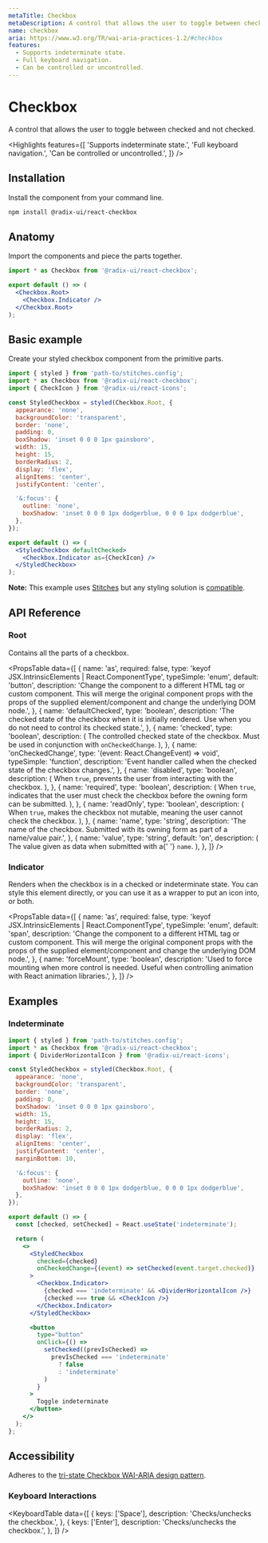 ```yaml
---
metaTitle: Checkbox
metaDescription: A control that allows the user to toggle between checked and not checked.
name: checkbox
aria: https://www.w3.org/TR/wai-aria-practices-1.2/#checkbox
features:
  - Supports indeterminate state.
  - Full keyboard navigation.
  - Can be controlled or uncontrolled.
---
```


# Checkbox

<Description>
  A control that allows the user to toggle between checked and not
  checked.
</Description>

<Highlights
  features={[
    'Supports indeterminate state.',
    'Full keyboard navigation.',
    'Can be controlled or uncontrolled.',
  ]}
/>

## Installation

Install the component from your command line.

```bash
npm install @radix-ui/react-checkbox
```

## Anatomy

Import the components and piece the parts together.

```jsx
import * as Checkbox from '@radix-ui/react-checkbox';

export default () => (
  <Checkbox.Root>
    <Checkbox.Indicator />
  </Checkbox.Root>
);
```

## Basic example

Create your styled checkbox component from the primitive parts.

```jsx
import { styled } from 'path-to/stitches.config';
import * as Checkbox from '@radix-ui/react-checkbox';
import { CheckIcon } from '@radix-ui/react-icons';

const StyledCheckbox = styled(Checkbox.Root, {
  appearance: 'none',
  backgroundColor: 'transparent',
  border: 'none',
  padding: 0,
  boxShadow: 'inset 0 0 0 1px gainsboro',
  width: 15,
  height: 15,
  borderRadius: 2,
  display: 'flex',
  alignItems: 'center',
  justifyContent: 'center',

  '&:focus': {
    outline: 'none',
    boxShadow: 'inset 0 0 0 1px dodgerblue, 0 0 0 1px dodgerblue',
  },
});

export default () => (
  <StyledCheckbox defaultChecked>
    <Checkbox.Indicator as={CheckIcon} />
  </StyledCheckbox>
);
```

<Note>

**Note:** This example uses [Stitches](https://stitches.dev) but any styling solution is [compatible](/docs/primitives/overview/styling).

</Note>

## API Reference

### Root

Contains all the parts of a checkbox.

<PropsTable
  data={[
    {
      name: 'as',
      required: false,
      type: 'keyof JSX.IntrinsicElements | React.ComponentType<any>',
      typeSimple: 'enum',
      default: 'button',
      description:
        'Change the component to a different HTML tag or custom component. This will merge the original component props with the props of the supplied element/component and change the underlying DOM node.',
    },
    {
      name: 'defaultChecked',
      type: 'boolean',
      description:
        'The checked state of the checkbox when it is initially rendered. Use when you do not need to control its checked state.',
    },
    {
      name: 'checked',
      type: 'boolean',
      description: (
        <span>
          The controlled checked state of the checkbox. Must be used
          in conjunction with <Code>onCheckedChange</Code>.
        </span>
      ),
    },
    {
      name: 'onCheckedChange',
      type: '(event: React.ChangeEvent<HTMLInputElement>) => void',
      typeSimple: 'function',
      description:
        'Event handler called when the checked state of the checkbox changes.',
    },
    {
      name: 'disabled',
      type: 'boolean',
      description: (
        <span>
          When <Code>true</Code>, prevents the user from interacting
          with the checkbox.
        </span>
      ),
    },
    {
      name: 'required',
      type: 'boolean',
      description: (
        <span>
          When <Code>true</Code>, indicates that the user must check
          the checkbox before the owning form can be submitted.
        </span>
      ),
    },
    {
      name: 'readOnly',
      type: 'boolean',
      description: (
        <span>
          When <Code>true</Code>, makes the checkbox not mutable,
          meaning the user cannot check the checkbox.
        </span>
      ),
    },
    {
      name: 'name',
      type: 'string',
      description:
        'The name of the checkbox. Submitted with its owning form as part of a name/value pair.',
    },
    {
      name: 'value',
      type: 'string',
      default: 'on',
      description: (
        <span>
          The value given as data when submitted with a{' '}
          <Code>name</Code>.
        </span>
      ),
    },
  ]}
/>

### Indicator

Renders when the checkbox is in a checked or indeterminate state. You can style this element directly, or you can use it as a wrapper to put an icon into, or both.

<PropsTable
  data={[
    {
      name: 'as',
      required: false,
      type: 'keyof JSX.IntrinsicElements | React.ComponentType<any>',
      typeSimple: 'enum',
      default: 'span',
      description:
        'Change the component to a different HTML tag or custom component. This will merge the original component props with the props of the supplied element/component and change the underlying DOM node.',
    },
    {
      name: 'forceMount',
      type: 'boolean',
      description:
        'Used to force mounting when more control is needed. Useful when controlling animation with React animation libraries.',
    },
  ]}
/>

## Examples

### Indeterminate

```jsx
import { styled } from 'path-to/stitches.config';
import * as Checkbox from '@radix-ui/react-checkbox';
import { DividerHorizontalIcon } from '@radix-ui/react-icons';

const StyledCheckbox = styled(Checkbox.Root, {
  appearance: 'none',
  backgroundColor: 'transparent',
  border: 'none',
  padding: 0,
  boxShadow: 'inset 0 0 0 1px gainsboro',
  width: 15,
  height: 15,
  borderRadius: 2,
  display: 'flex',
  alignItems: 'center',
  justifyContent: 'center',
  marginBottom: 10,

  '&:focus': {
    outline: 'none',
    boxShadow: 'inset 0 0 0 1px dodgerblue, 0 0 0 1px dodgerblue',
  },
});

export default () => {
  const [checked, setChecked] = React.useState('indeterminate');

  return (
    <>
      <StyledCheckbox
        checked={checked}
        onCheckedChange={(event) => setChecked(event.target.checked)}
      >
        <Checkbox.Indicator>
          {checked === 'indeterminate' && <DividerHorizontalIcon />}
          {checked === true && <CheckIcon />}
        </Checkbox.Indicator>
      </StyledCheckbox>

      <button
        type="button"
        onClick={() =>
          setChecked((prevIsChecked) =>
            prevIsChecked === 'indeterminate'
              ? false
              : 'indeterminate'
          )
        }
      >
        Toggle indeterminate
      </button>
    </>
  );
};
```

## Accessibility

Adheres to the [tri-state Checkbox WAI-ARIA design pattern](https://www.w3.org/TR/wai-aria-practices-1.2/#checkbox).

### Keyboard Interactions

<KeyboardTable
  data={[
    {
      keys: ['Space'],
      description: 'Checks/unchecks the checkbox.',
    },
    {
      keys: ['Enter'],
      description: 'Checks/unchecks the checkbox.',
    },
  ]}
/>

